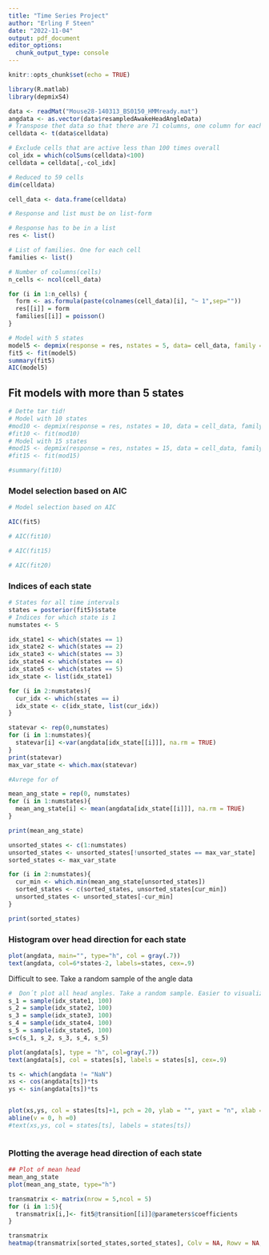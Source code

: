 ---
title: "Time Series Project"
author: "Erling F Steen"
date: "2022-11-04"
output: pdf_document
editor_options: 
  chunk_output_type: console
---

```{r setup, include=FALSE}
knitr::opts_chunk$set(echo = TRUE)
```


```{r}
library(R.matlab)
library(depmixS4)
```

```{r}
data <- readMat("Mouse28-140313_BS0150_HMMready.mat")
angdata <- as.vector(data$resampledAwakeHeadAngleData)
# Transpose thet data so that there are 71 columns, one column for each cell, and 15243 rows, one for each time interval.
celldata <- t(data$celldata)
```



```{r}
# Exclude cells that are active less than 100 times overall 
col_idx = which(colSums(celldata)<100)
celldata = celldata[,-col_idx]
```


```{r}
# Reduced to 59 cells
dim(celldata)
```

```{r}
cell_data <- data.frame(celldata)

# Response and list must be on list-form

# Response has to be in a list
res <- list()

# List of families. One for each cell
families <- list()

# Number of columns(cells)
n_cells <- ncol(cell_data)

for (i in 1:n_cells) {
  form <- as.formula(paste(colnames(cell_data)[i], "~ 1",sep=""))
  res[[i]] = form
  families[[i]] = poisson()
}
```

```{r}
# Model with 5 states
model5 <- depmix(response = res, nstates = 5, data= cell_data, family = families)
fit5 <- fit(model5)
summary(fit5)
AIC(model5)
```

## Fit models with more than 5 states

```{r}
# Dette tar tid!
# Model with 10 states
#mod10 <- depmix(response = res, nstates = 10, data = cell_data, family = families)
#fit10 <- fit(mod10)
# Model with 15 states
#mod15 <- depmix(response = res, nstates = 15, data = cell_data, family = families)
#fit15 <- fit(mod15)
```

```{r}
#summary(fit10)
```

### Model selection based on AIC

```{r}
# Model selection based on AIC

AIC(fit5)

# AIC(fit10)

# AIC(fit15)

# AIC(fit20)
```

### Indices of each state

```{r}
# States for all time intervals
states = posterior(fit5)$state
# Indices for which state is 1
numstates <- 5

idx_state1 <- which(states == 1)
idx_state2 <- which(states == 2)
idx_state3 <- which(states == 3)
idx_state4 <- which(states == 4)
idx_state5 <- which(states == 5)
idx_state <- list(idx_state1)

for (i in 2:numstates){
  cur_idx <- which(states == i)
  idx_state <- c(idx_state, list(cur_idx))
}

```

```{r}
statevar <- rep(0,numstates)
for (i in 1:numstates){
  statevar[i] <-var(angdata[idx_state[[i]]], na.rm = TRUE)
}
print(statevar)
max_var_state <- which.max(statevar)
```


```{r}
#Avrege for of  

mean_ang_state = rep(0, numstates)
for (i in 1:numstates){
  mean_ang_state[i] <- mean(angdata[idx_state[[i]]], na.rm = TRUE)
}

print(mean_ang_state)
```


```{r}
unsorted_states <- c(1:numstates)
unsorted_states <- unsorted_states[!unsorted_states == max_var_state]
sorted_states <- max_var_state

for (i in 2:numstates){
  cur_min <- which.min(mean_ang_state[unsorted_states])
  sorted_states <- c(sorted_states, unsorted_states[cur_min])
  unsorted_states <- unsorted_states[-cur_min]
}

print(sorted_states)

```



### Histogram over head direction for each state

```{r}
plot(angdata, main="", type="h", col = gray(.7))
text(angdata, col=6*states-2, labels=states, cex=.9)
```

Difficult to see. Take a random sample of the angle data

```{r}
#  Don´t plot all head angles. Take a random sample. Easier to visualize
s_1 = sample(idx_state1, 100)
s_2 = sample(idx_state2, 100)
s_3 = sample(idx_state3, 100)
s_4 = sample(idx_state4, 100)
s_5 = sample(idx_state5, 100)
s=c(s_1, s_2, s_3, s_4, s_5)
```

```{r}
plot(angdata[s], type = "h", col=gray(.7))
text(angdata[s], col = states[s], labels = states[s], cex=.9)
```

```{r}
ts <- which(angdata != "NaN")
xs <- cos(angdata[ts])*ts
ys <- sin(angdata[ts])*ts


plot(xs,ys, col = states[ts]+1, pch = 20, ylab = "", yaxt = "n", xlab = "", xaxt = "n")
abline(v = 0, h =0)
#text(xs,ys, col = states[ts], labels = states[ts])



```



### Plotting the average head direction of each state

```{r}

## Plot of mean head
mean_ang_state
plot(mean_ang_state, type="h")
```


```{r}

transmatrix <- matrix(nrow = 5,ncol = 5)
for (i in 1:5){
  transmatrix[i,]<- fit5@transition[[i]]@parameters$coefficients
}

transmatrix
heatmap(transmatrix[sorted_states,sorted_states], Colv = NA, Rowv = NA, revC = TRUE)


```

